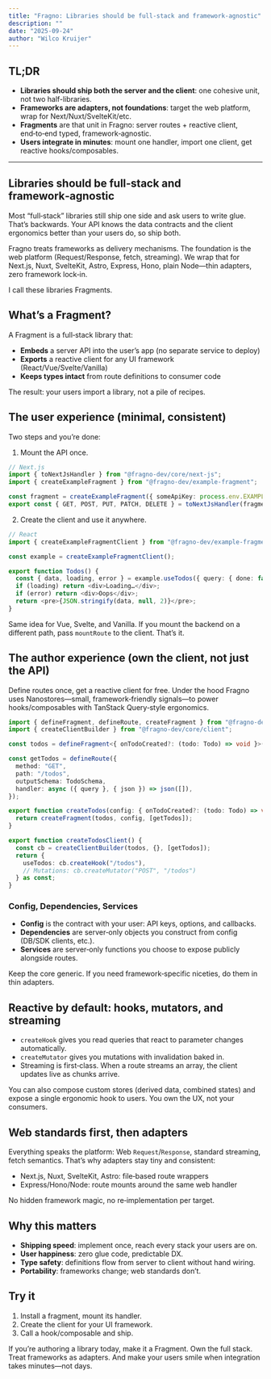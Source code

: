```yaml
---
title: "Fragno: Libraries should be full-stack and framework-agnostic"
description: ""
date: "2025-09-24"
author: "Wilco Kruijer"
---
```


## TL;DR

- **Libraries should ship both the server and the client**: one cohesive unit, not two
  half-libraries.
- **Frameworks are adapters, not foundations**: target the web platform, wrap for
  Next/Nuxt/SvelteKit/etc.
- **Fragments** are that unit in Fragno: server routes + reactive client, end‑to‑end typed,
  framework‑agnostic.
- **Users integrate in minutes**: mount one handler, import one client, get reactive
  hooks/composables.

---

## Libraries should be full‑stack and framework‑agnostic

Most “full‑stack” libraries still ship one side and ask users to write glue. That’s backwards. Your
API knows the data contracts and the client ergonomics better than your users do, so ship both.

Fragno treats frameworks as delivery mechanisms. The foundation is the web platform
(Request/Response, fetch, streaming). We wrap that for Next.js, Nuxt, SvelteKit, Astro, Express,
Hono, plain Node—thin adapters, zero framework lock‑in.

I call these libraries Fragments.

## What’s a Fragment?

A Fragment is a full‑stack library that:

- **Embeds** a server API into the user’s app (no separate service to deploy)
- **Exports** a reactive client for any UI framework (React/Vue/Svelte/Vanilla)
- **Keeps types intact** from route definitions to consumer code

The result: your users import a library, not a pile of recipes.

## The user experience (minimal, consistent)

Two steps and you’re done:

1. Mount the API once.

```ts
// Next.js
import { toNextJsHandler } from "@fragno-dev/core/next-js";
import { createExampleFragment } from "@fragno-dev/example-fragment";

const fragment = createExampleFragment({ someApiKey: process.env.EXAMPLE_API_KEY! });
export const { GET, POST, PUT, PATCH, DELETE } = toNextJsHandler(fragment);
```

2. Create the client and use it anywhere.

```ts
// React
import { createExampleFragmentClient } from "@fragno-dev/example-fragment/react";

const example = createExampleFragmentClient();

export function Todos() {
  const { data, loading, error } = example.useTodos({ query: { done: false } });
  if (loading) return <div>Loading…</div>;
  if (error) return <div>Oops</div>;
  return <pre>{JSON.stringify(data, null, 2)}</pre>;
}
```

Same idea for Vue, Svelte, and Vanilla. If you mount the backend on a different path, pass
`mountRoute` to the client. That’s it.

## The author experience (own the client, not just the API)

Define routes once, get a reactive client for free. Under the hood Fragno uses Nanostores—small,
framework‑friendly signals—to power hooks/composables with TanStack Query‑style ergonomics.

```ts
import { defineFragment, defineRoute, createFragment } from "@fragno-dev/core";
import { createClientBuilder } from "@fragno-dev/core/client";

const todos = defineFragment<{ onTodoCreated?: (todo: Todo) => void }>("todos");

const getTodos = defineRoute({
  method: "GET",
  path: "/todos",
  outputSchema: TodoSchema,
  handler: async ({ query }, { json }) => json([]),
});

export function createTodos(config: { onTodoCreated?: (todo: Todo) => void }) {
  return createFragment(todos, config, [getTodos]);
}

export function createTodosClient() {
  const cb = createClientBuilder(todos, {}, [getTodos]);
  return {
    useTodos: cb.createHook("/todos"),
    // Mutations: cb.createMutator("POST", "/todos")
  } as const;
}
```

### Config, Dependencies, Services

- **Config** is the contract with your user: API keys, options, and callbacks.
- **Dependencies** are server‑only objects you construct from config (DB/SDK clients, etc.).
- **Services** are server‑only functions you choose to expose publicly alongside routes.

Keep the core generic. If you need framework‑specific niceties, do them in thin adapters.

## Reactive by default: hooks, mutators, and streaming

- `createHook` gives you read queries that react to parameter changes automatically.
- `createMutator` gives you mutations with invalidation baked in.
- Streaming is first‑class. When a route streams an array, the client updates live as chunks arrive.

You can also compose custom stores (derived data, combined states) and expose a single ergonomic
hook to users. You own the UX, not your consumers.

## Web standards first, then adapters

Everything speaks the platform: Web `Request`/`Response`, standard streaming, fetch semantics.
That’s why adapters stay tiny and consistent:

- Next.js, Nuxt, SvelteKit, Astro: file‑based route wrappers
- Express/Hono/Node: route mounts around the same web handler

No hidden framework magic, no re‑implementation per target.

## Why this matters

- **Shipping speed**: implement once, reach every stack your users are on.
- **User happiness**: zero glue code, predictable DX.
- **Type safety**: definitions flow from server to client without hand wiring.
- **Portability**: frameworks change; web standards don’t.

## Try it

1. Install a fragment, mount its handler.
2. Create the client for your UI framework.
3. Call a hook/composable and ship.

If you’re authoring a library today, make it a Fragment. Own the full stack. Treat frameworks as
adapters. And make your users smile when integration takes minutes—not days.
